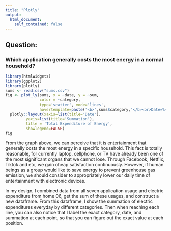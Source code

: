```yaml
---
title: "Plotly"
output:
  html_document:
    self_contained: false
---
```

## Question:
### Which application generally costs the most energy in a normal household?

```r
library(htmlwidgets)
library(ggplot2)
library(plotly)
sums <- read.csv("sums.csv")
fig <- plot_ly(sums, x = ~date, y = ~sum,
               color = ~category,
               type='scatter', mode='lines',
               hovertemplate=paste('<b>',sums$category,'</b><br>Date=%{x}<br>Sum=%{y:.2f}')) %>% 
  plotly::layout(xaxis=list(title='Date'),
         yaxis=list(title='Summation'),
         title = 'Total Expenditure of Energy',
         showlegend=FALSE)
fig
```


From the graph above, we can perceive that it is entertainment that generally costs the most energy in a specific household. This fact is
totally reasonable, for currently laptop, cellphone, or TV have already been one of the most significant organs that we cannot lose. Through 
Facebook, Netflix, Tiktok and etc, we gain cheap satisfaction continuously. However, if human beings as a group would like to save energy
to prevent greenhouse gas emission, we should consider to appropriately lower our daily time of entertainment with electronic devices.


In my design, I combined data from all seven application usage and electric expenditure from home 06, get the sum of these usages, and construct
a new dataframe. From this dataframe, I show the summation of electric expenditures everyday by different categories. Then when reaching each line,
you can also notice that I label the exact category, date, and summation at each point, so that you can figure out the exact value at each position.


